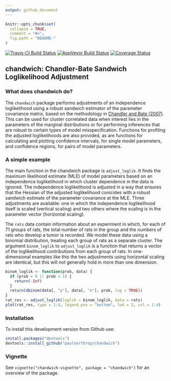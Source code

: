 ```yaml
---
output: github_document
---
```


<!-- README.md is generated from README.Rmd. Please edit that file -->

```r
knitr::opts_chunk$set(
  collapse = TRUE,
  comment = "#>",
  fig.path = "README-"
)
```

[![Travis-CI Build Status](https://travis-ci.org/paulnorthrop/chandwich.svg?branch=master)](https://travis-ci.org/paulnorthrop/chandwich) 
[![AppVeyor Build Status](https://ci.appveyor.com/api/projects/status/github/paulnorthrop/chandwich?branch=master&svg=true)](https://ci.appveyor.com/project/paulnorthrop/chandwich)
[![Coverage Status](https://codecov.io/github/paulnorthrop/chandwich/coverage.svg?branch=master)](https://codecov.io/github/paulnorthrop/chandwich?branch=master)

## chandwich: Chandler-Bate Sandwich Loglikelihood Adjustment

### What does chandwich do?

The `chandwich` package performs adjustments of an independence loglikelihood using a robust sandwich estimator of the parameter covariance matrix, based on the methodology in [Chandler and Bate (2007)](http://dx.doi.org/10.1093/biomet/asm015). This can be used for cluster correlated data when interest lies in the parameters of the marginal distributions or for performing inferences that are robust to certain types of model misspecification.  Functions for profiling the adjusted loglikelihoods are also provided, as are functions for calculating and plotting confidence intervals, for single
model parameters, and confidence regions, for pairs of model parameters.

### A simple example

The main function in the chandwich package is `adjust_loglik`.  It finds the maximum likelihood estimate (MLE) of model parameters based on an independence loglikelihood in which cluster dependence in the data is ignored.  The independence loglikelihood is adjusted in a way that ensures that the Hessian of the adjusted loglikelihood conicides with a robust sandwich estimate of the parameter covariance at the MLE.  Three adjustments are available: one in which the independence loglikelihood itself is scaled (vertical scaling) and two others where the scaling is in the parameter vector (horizontal scaling).

The `rats` data contain information about an experiment in which, for each of 71 groups of rats, the total number of rats in the group and the numbers of rats who develop a tumor is recorded.  We model these data using a binomial distribution, treating each group of rats as a separate cluster.  The argument `binom_loglik` to `adjust_loglik` is a function that returns a vector of the loglikelihood contributions from each group of rats. In one-dimensional examples like this the two adjustments using horizontal scaling are identical, but this will not generally hold in more than one dimension.

```r
binom_loglik <- function(prob, data) {
  if (prob < 0 || prob > 1) {
    return(-Inf)
  }
  return(dbinom(data[, "y"], data[, "n"], prob, log = TRUE))
}
rat_res <- adjust_loglik(loglik = binom_loglik, data = rats)
plot(rat_res, type = 1:4, legend_pos = "bottom", lwd = 2, col = 1:4)
```

### Installation

To install this development version from Github use:

```r
install.packages("devtools")
devtools::install_github("paulnorthrop/chandwich")
```

### Vignette

See `vignette("chandwich-vignette", package = "chandwich")` for an overview of the package.

